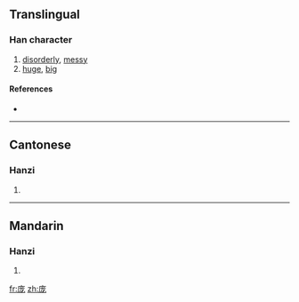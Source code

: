 {{also|龐}}
==Translingual==

===Han character===
{{Han char|rn=53|rad=广|as=05|sn=8|four=|canj=戈戈大心 (IIKP)}}

# [[disorderly]], [[messy]]
# [[huge]], [[big]]

====References====
* {{Han ref|kx=0345.081|hdz=20876.050|uh=5E9E|ud=24222}}

----

==Cantonese==

===Hanzi===
{{yue-hanzi|jyut=|y=pong4|tra=龐}}

# {{defn|Cantonese}}

----

==Mandarin==

===Hanzi===
{{cmn-hanzi|tra=龐|pin=[[páng]] ([[pang2]])|wg=p'ang<sup>2</sup>}}

# {{defn|Mandarin}}

[[fr:庞]]
[[zh:庞]]